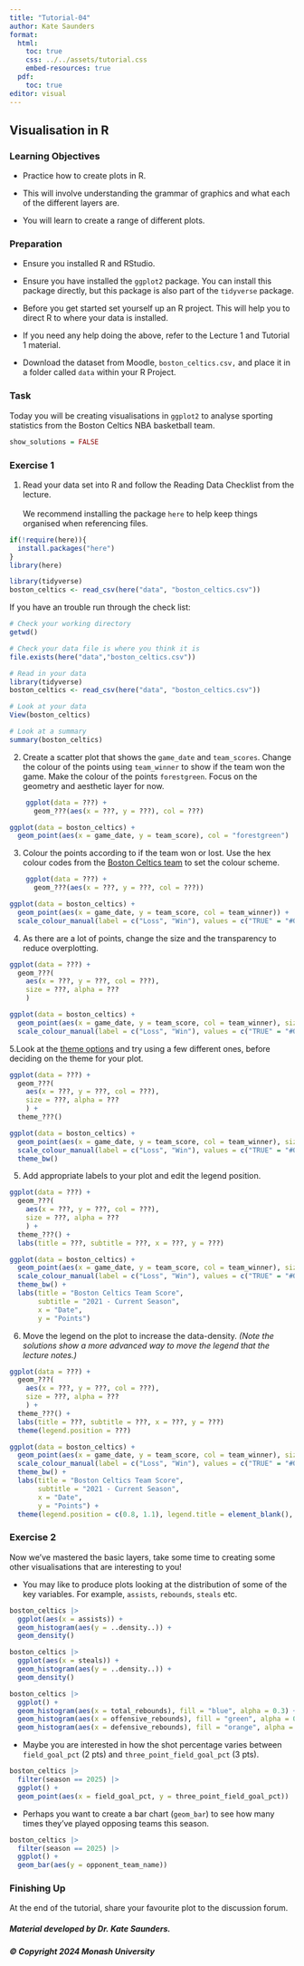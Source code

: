 ```yaml
---
title: "Tutorial-04"
author: Kate Saunders
format: 
  html:
    toc: true
    css: ../../assets/tutorial.css
    embed-resources: true
  pdf:
    toc: true
editor: visual
---
```


## Visualisation in R

### Learning Objectives

-   Practice how to create plots in R.

-   This will involve understanding the grammar of graphics and what each of the different layers are.

-   You will learn to create a range of different plots.

### Preparation

-   Ensure you installed R and RStudio.

-   Ensure you have installed the `ggplot2` package. You can install this package directly, but this package is also part of the `tidyverse` package.

-   Before you get started set yourself up an R project. This will help you to direct R to where your data is installed.\

-   If you need any help doing the above, refer to the Lecture 1 and Tutorial 1 material.

-   Download the dataset from Moodle, `boston_celtics.csv,` and place it in a folder called `data` within your R Project.

### Task

Today you will be creating visualisations in `ggplot2` to analyse sporting statistics from the Boston Celtics NBA basketball team.

```r
show_solutions = FALSE
```

### Exercise 1

1.  Read your data set into R and follow the Reading Data Checklist from the lecture.\
    \
    We recommend installing the package `here` to help keep things organised when referencing files.

```r
if(!require(here)){
  install.packages("here")
}
library(here)
```

```r
library(tidyverse)
boston_celtics <- read_csv(here("data", "boston_celtics.csv"))
```

If you have an trouble run through the check list:

```r

# Check your working directory
getwd()  

# Check your data file is where you think it is
file.exists(here("data","boston_celtics.csv"))

# Read in your data 
library(tidyverse)
boston_celtics <- read_csv(here("data", "boston_celtics.csv"))

# Look at your data 
View(boston_celtics)

# Look at a summary
summary(boston_celtics)
```

2.  Create a scatter plot that shows the `game_date` and `team_scores`. Change the colour of the points using `team_winner` to show if the team won the game. Make the colour of the points `forestgreen`. Focus on the geometry and aesthetic layer for now.

```r
    ggplot(data = ???) + 
      geom_???(aes(x = ???, y = ???), col = ???)
```

```r
ggplot(data = boston_celtics) + 
  geom_point(aes(x = game_date, y = team_score), col = "forestgreen")
```

3.  Colour the points according to if the team won or lost. Use the hex colour codes from the [Boston Celtics team](%22https://teamcolorcodes.com/boston-celtics-color-codes/%22) to set the colour scheme.

```r
    ggplot(data = ???) + 
      geom_???(aes(x = ???, y = ???, col = ???))
```

```r
ggplot(data = boston_celtics) + 
  geom_point(aes(x = game_date, y = team_score, col = team_winner)) + 
  scale_colour_manual(label = c("Loss", "Win"), values = c("TRUE" = "#007A33", "FALSE" = "#BA9653"))
```

4.  As there are a lot of points, change the size and the transparency to reduce overplotting.

```r
ggplot(data = ???) + 
  geom_???(
    aes(x = ???, y = ???, col = ???), 
    size = ???, alpha = ???
    )
```

```r
ggplot(data = boston_celtics) + 
  geom_point(aes(x = game_date, y = team_score, col = team_winner), size = 0.75, alpha = 0.4) + 
  scale_colour_manual(label = c("Loss", "Win"), values = c("TRUE" = "#007A33", "FALSE" = "#BA9653"))
```

5.Look at the [theme options](%22https://ggplot2.tidyverse.org/reference/ggtheme.html%22) and try using a few different ones, before deciding on the theme for your plot.

```r
ggplot(data = ???) + 
  geom_???(
    aes(x = ???, y = ???, col = ???), 
    size = ???, alpha = ???
    ) + 
  theme_???()
```

```r
ggplot(data = boston_celtics) + 
  geom_point(aes(x = game_date, y = team_score, col = team_winner), size = 0.75, alpha = 0.4) + 
  scale_colour_manual(label = c("Loss", "Win"), values = c("TRUE" = "#007A33", "FALSE" = "#BA9653")) + 
  theme_bw()
```

5.  Add appropriate labels to your plot and edit the legend position.

```r
ggplot(data = ???) + 
  geom_???(
    aes(x = ???, y = ???, col = ???), 
    size = ???, alpha = ???
    ) + 
  theme_???() + 
  labs(title = ???, subtitle = ???, x = ???, y = ???)
```

```r
ggplot(data = boston_celtics) + 
  geom_point(aes(x = game_date, y = team_score, col = team_winner), size = 0.75, alpha = 0.4) + 
  scale_colour_manual(label = c("Loss", "Win"), values = c("TRUE" = "#007A33", "FALSE" = "#BA9653")) + 
  theme_bw() + 
  labs(title = "Boston Celtics Team Score", 
       subtitle = "2021 - Current Season", 
       x = "Date", 
       y = "Points")
```

6.  Move the legend on the plot to increase the data-density. *(Note the solutions show a more advanced way to move the legend that the lecture notes.)*

```r
ggplot(data = ???) + 
  geom_???(
    aes(x = ???, y = ???, col = ???), 
    size = ???, alpha = ???
    ) + 
  theme_???() + 
  labs(title = ???, subtitle = ???, x = ???, y = ???)
  theme(legend.position = ???)
```

```r
ggplot(data = boston_celtics) + 
  geom_point(aes(x = game_date, y = team_score, col = team_winner), size = 0.75, alpha = 0.4) + 
  scale_colour_manual(label = c("Loss", "Win"), values = c("TRUE" = "#007A33", "FALSE" = "#BA9653")) + 
  theme_bw() + 
  labs(title = "Boston Celtics Team Score", 
       subtitle = "2021 - Current Season", 
       x = "Date", 
       y = "Points") + 
  theme(legend.position = c(0.8, 1.1), legend.title = element_blank(), legend.direction = "horizontal")
```

### Exercise 2

Now we've mastered the basic layers, take some time to creating some other visualisations that are interesting to you!

-   You may like to produce plots looking at the distribution of some of the key variables. For example, `assists`, `rebounds`, `steals` etc.

```r
boston_celtics |>
  ggplot(aes(x = assists)) + 
  geom_histogram(aes(y = ..density..)) + 
  geom_density()

boston_celtics |>
  ggplot(aes(x = steals)) + 
  geom_histogram(aes(y = ..density..)) + 
  geom_density()

boston_celtics |>
  ggplot() + 
  geom_histogram(aes(x = total_rebounds), fill = "blue", alpha = 0.3) +
  geom_histogram(aes(x = offensive_rebounds), fill = "green", alpha = 0.3) + 
  geom_histogram(aes(x = defensive_rebounds), fill = "orange", alpha = 0.3)
```

-   Maybe you are interested in how the shot percentage varies between `field_goal_pct` (2 pts) and `three_point_field_goal_pct` (3 pts).

```r
boston_celtics |>
  filter(season == 2025) |> 
  ggplot() + 
  geom_point(aes(x = field_goal_pct, y = three_point_field_goal_pct)) 
```

-   Perhaps you want to create a bar chart (`geom_bar`) to see how many times they've played opposing teams this season.

```r
boston_celtics |>
  filter(season == 2025) |> 
  ggplot() + 
  geom_bar(aes(y = opponent_team_name))
```

### Finishing Up

At the end of the tutorial, share your favourite plot to the discussion forum.

##### Material developed by Dr. Kate Saunders.

##### © Copyright 2024 Monash University
